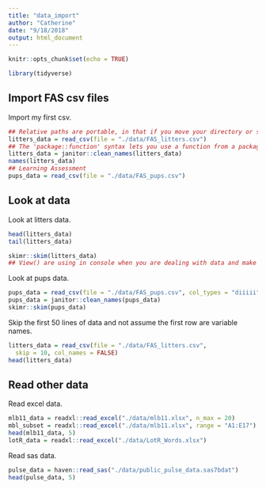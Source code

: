 ```yaml
---
title: "data_import"
author: "Catherine"
date: "9/18/2018"
output: html_document
---
```


```r
knitr::opts_chunk$set(echo = TRUE)

library(tidyverse)
```

## Import FAS csv files

Import my first csv.

```r
## Relative paths are portable, in that if you move your directory or share it with someone else, the relative path to files in the directory will stay the same and your code will work. 
litters_data = read_csv(file = "./data/FAS_litters.csv")
## The 'package::function' syntax lets you use a function from a package without loading the whole library.
litters_data = janitor::clean_names(litters_data)
names(litters_data)
## Learning Assessment
pups_data = read_csv(file = "./data/FAS_pups.csv")
```

## Look at data

Look at litters data.

```r
head(litters_data)
tail(litters_data)

skimr::skim(litters_data)
## View() are using in console when you are dealing with data and make sure everything is going well. But it will create error when knit it.
```

Look at pups data.

```r
pups_data = read_csv(file = "./data/FAS_pups.csv", col_types = "diiiii")
pups_data = janitor::clean_names(pups_data)
skimr::skim(pups_data)
```

Skip the first 50 lines of data and not assume the first row are variable names.

```r
litters_data = read_csv(file = "./data/FAS_litters.csv",
  skip = 10, col_names = FALSE)
head(litters_data)
```

## Read other data

Read excel data.

```r
mlb11_data = readxl::read_excel("./data/mlb11.xlsx", n_max = 20)
mbl_subset = readxl::read_excel("./data/mlb11.xlsx", range = "A1:E17")
head(mlb11_data, 5)
lotR_data = readxl::read_excel("./data/LotR_Words.xlsx")
```

Read sas data.

```r
pulse_data = haven::read_sas("./data/public_pulse_data.sas7bdat")
head(pulse_data, 5)
```




